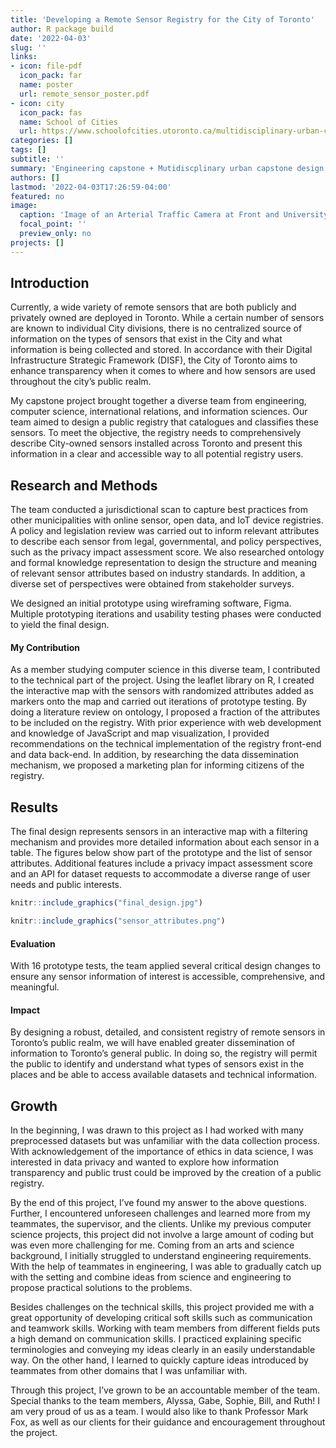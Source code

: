 ```yaml
---
title: 'Developing a Remote Sensor Registry for the City of Toronto'
author: R package build
date: '2022-04-03'
slug: ''
links:
- icon: file-pdf
  icon_pack: far
  name: poster
  url: remote_sensor_poster.pdf
- icon: city
  icon_pack: fas
  name: School of Cities
  url: https://www.schoolofcities.utoronto.ca/multidisciplinary-urban-capstone-project
categories: []
tags: []
subtitle: ''
summary: 'Engineering capstone + Mutidiscplinary urban capstone design project'
authors: []
lastmod: '2022-04-03T17:26:59-04:00'
featured: no
image:
  caption: 'Image of an Arterial Traffic Camera at Front and University from Toronto.ca'
  focal_point: ''
  preview_only: no
projects: []
---
```


## Introduction
Currently, a wide variety of remote sensors that are both publicly and privately owned are deployed in Toronto. While a certain number of sensors are known to individual City divisions, there is no centralized source of information on the types of sensors that exist in the City and what information is being collected and stored. In accordance with their Digital Infrastructure Strategic Framework (DISF), the City of Toronto aims to enhance transparency when it comes to where and how sensors are used throughout the city's public realm. 

My capstone project brought together a diverse team from engineering, computer science, international relations, and information sciences. Our team aimed to design a public registry that catalogues and classifies these sensors. To meet the objective, the registry needs to comprehensively describe City-owned sensors installed across Toronto and present this information in a clear and accessible way to all potential registry users. 

## Research and Methods

The team conducted a jurisdictional scan to capture best practices from other municipalities with online sensor, open data, and IoT device registries. A policy and legislation review was carried out to inform relevant attributes to describe each sensor from legal, governmental, and policy perspectives, such as the privacy impact assessment score. We also researched ontology and formal knowledge representation to design the structure and meaning of relevant sensor attributes based on industry standards. In addition, a diverse set of perspectives were obtained from stakeholder surveys.

We designed an initial prototype using wireframing software, Figma. Multiple prototyping iterations and usability testing phases were conducted to yield the final design. 

#### My Contribution
As a member studying computer science in this diverse team, I contributed to the technical part of the project. Using the leaflet library on R, I created the interactive map with the sensors with randomized attributes added as markers onto the map and carried out iterations of prototype testing. By doing a literature review on ontology, I proposed a fraction of the attributes to be included on the registry. With prior experience with web development and knowledge of JavaScript and map visualization, I provided recommendations on the technical implementation of the registry front-end and data back-end. In addition, by researching the data dissemination mechanism, we proposed a marketing plan for informing citizens of the registry.

## Results

The final design represents sensors in an interactive map with a filtering mechanism and provides more detailed information about each sensor in a table. The figures below show part of the prototype and the list of sensor attributes. Additional features include a privacy impact assessment score and an API for dataset requests to accommodate a diverse range of user needs and public interests.

```r
knitr::include_graphics("final_design.jpg")
```

```r
knitr::include_graphics("sensor_attributes.png")
```
<!--![](sensor_attributes.png) -->

#### Evaluation

With 16 prototype tests, the team applied several critical design changes to ensure any sensor information of interest is accessible, comprehensive, and meaningful.

#### Impact

By designing a robust, detailed, and consistent registry of remote sensors in Toronto’s public realm, we will have enabled greater dissemination of information to Toronto’s general public. In doing so, the registry will permit the public to identify and understand what types of sensors exist in the places and be able to access available datasets and technical information. 

## Growth

In the beginning, I was drawn to this project as I had worked with many preprocessed datasets but was unfamiliar with the data collection process. With acknowledgement of the importance of ethics in data science, I was interested in data privacy and wanted to explore how information transparency and public trust could be improved by the creation of a public registry. 

By the end of this project, I’ve found my answer to the above questions. Further, I encountered unforeseen challenges and learned more from my teammates, the supervisor, and the clients. Unlike my previous computer science projects, this project did not involve a large amount of coding but was even more challenging for me. Coming from an arts and science background, I initially struggled to understand engineering requirements. With the help of teammates in engineering, I was able to gradually catch up with the setting and combine ideas from science and engineering to propose practical solutions to the problems.

Besides challenges on the technical skills, this project provided me with a great opportunity of developing critical soft skills such as communication and teamwork skills. Working with team members from different fields puts a high demand on communication skills. I practiced explaining specific terminologies and conveying my ideas clearly in an easily understandable way. On the other hand, I learned to quickly capture ideas introduced by teammates from other domains that I was unfamiliar with. 

Through this project, I’ve grown to be an accountable member of the team. Special thanks to the team members, Alyssa, Gabe, Sophie, Bill, and Ruth! I am very proud of us as a team. I would also like to thank Professor Mark Fox, as well as our clients for their guidance and encouragement throughout the project.

<!--*See the poster [here](remote_sensor_poster.pdf)* -->
